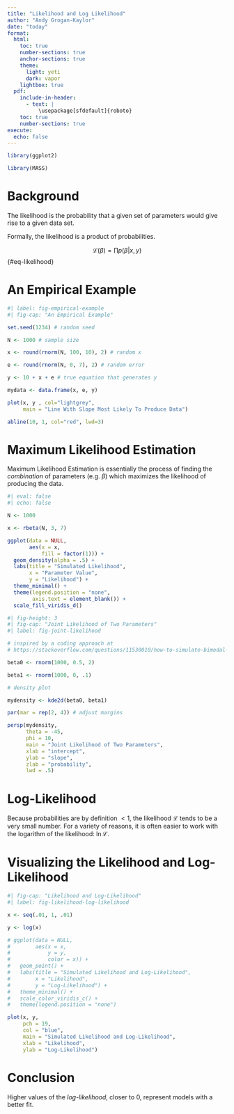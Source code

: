 ```yaml
---
title: "Likelihood and Log Likelihood"
author: "Andy Grogan-Kaylor"
date: "today"
format:
  html:
    toc: true
    number-sections: true
    anchor-sections: true
    theme:
      light: yeti
      dark: vapor
    lightbox: true
  pdf:
    include-in-header:
      - text: | 
          \usepackage[sfdefault]{roboto}
    toc: true
    number-sections: true
execute: 
  echo: false
---
```


```r

library(ggplot2)

library(MASS)

```


# Background

The likelihood is the probability that a given set of parameters would give rise to a given data set.

Formally, the likelihood is a product of probabilities.

$$\mathscr{L}(\beta) = \prod p(\beta | x, y)$$ {#eq-likelihood}

# An Empirical Example

```r
#| label: fig-empirical-example
#| fig-cap: "An Empirical Example"

set.seed(1234) # random seed

N <- 1000 # sample size

x <- round(rnorm(N, 100, 10), 2) # random x

e <- round(rnorm(N, 0, 7), 2) # random error

y <- 10 + x + e # true equation that generates y

mydata <- data.frame(x, e, y)

plot(x, y , col="lightgrey",
     main = "Line With Slope Most Likely To Produce Data")

abline(10, 1, col="red", lwd=3)

```

# Maximum Likelihood Estimation

Maximum Likelihood Estimation is essentially the process of finding the *combination* of parameters (e.g. $\beta$) which maximizes the likelihood of producing the data.

```r
#| eval: false
#| echo: false

N <- 1000

x <- rbeta(N, 3, 7)

ggplot(data = NULL,
       aes(x = x,
           fill = factor(1))) +
  geom_density(alpha = .5) +
  labs(title = "Simulated Likelihood", 
       x = "Parameter Value", 
       y = "Likelihood") +
  theme_minimal() +
  theme(legend.position = "none",
        axis.text = element_blank()) +
  scale_fill_viridis_d()

```

```r
#| fig-height: 3
#| fig-cap: "Joint Likelihood of Two Parameters" 
#| label: fig-joint-likelihood

# inspired by a coding approach at
# https://stackoverflow.com/questions/11530010/how-to-simulate-bimodal-distribution

beta0 <- rnorm(1000, 0.5, 2)

beta1 <- rnorm(1000, 0, .1)

# density plot

mydensity <- kde2d(beta0, beta1)

par(mar = rep(2, 4)) # adjust margins

persp(mydensity,
      theta = -45,
      phi = 10,
      main = "Joint Likelihood of Two Parameters",
      xlab = "intercept",
      ylab = "slope",
      zlab = "probability",
      lwd = .5)

```

# Log-Likelihood

Because probabilities are by definition $< 1$, the likelihood $\mathscr{L}$ tends to be a very small number. For a variety of reasons, it is often easier to work with the logarithm of the likelihood: $\ln \mathscr{L}$.

# Visualizing the Likelihood and Log-Likelihood

```r
#| fig-cap: "Likelihood and Log-Likelihood"
#| label: fig-likelihood-log-likelihood

x <- seq(.01, 1, .01)

y <- log(x)

# ggplot(data = NULL,
#        aes(x = x,
#            y = y,
#            color = x)) +
#   geom_point() +
#   labs(title = "Simulated Likelihood and Log-Likelihood", 
#        x = "Likelihood", 
#        y = "Log-Likelihood") +
#   theme_minimal() +
#   scale_color_viridis_c() +
#   theme(legend.position = "none")

plot(x, y,
     pch = 19,
     col = "blue",
     main = "Simulated Likelihood and Log-Likelihood",
     xlab = "Likelihood",
     ylab = "Log-Likelihood")

```

# Conclusion

Higher values of the *log-likelihood*, closer to 0, represent models with a better fit.




